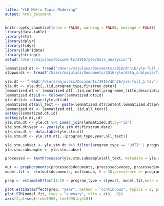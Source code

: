 ```yaml
---
title: "YLE Metro Topic Modeling"
output: html_document
---
```


```r
knitr::opts_chunk$set(echo = FALSE, warning = FALSE, message = FALSE)
library(data.table)
library(stm)
library(dplyr)
library(tidyr)
library(lubridate)
library(stringr)
setwd('/Users/majulass/Documents/2016/yle/data_analysis/')

```

```r
lemmatized.dt <- fread('/Users/majulass/Documents/2016/dhh16/yle-full_4_lemmatized.csv',sep=';')
stopwords <- fread('/Users/majulass/Documents/2016/yle/data_analysis/finstop.txt')

yle.dt <- fread('/Users/majulass/Documents/2016/dhh16/yle-full_5.tsv')
yle.dt <- yle.dt[,.(id,program_type,firstrun_date)]
lemmatized.dt <- lemmatized.dt[,.(id,content,programme_title,description)]
lemmatized.dt$id <- tolower(lemmatized.dt$id)
yle.dt$id<-tolower(yle.dt$id)
lemmatized.dt$all_text <- paste(lemmatized.dt$content,lemmatized.dt$programme_title,lemmatized.dt$description)
lemmatized.dt <- lemmatized.dt[,.(id,all_text)]
setkey(lemmatized.dt,id)
setkey(yle.dt,id)
yle.stm.dt <- yle.dt %>% inner_join(lemmatized.dt,by="id")
yle.stm.dt$year <- year(yle.stm.dt$firstrun_date)
yle.stm.dt <- data.table(yle.stm.dt)
yle.stm.dt <- yle.stm.dt[,.(program_type,year,all_text)]

yle.stm.subset <- yle.stm.dt %>% filter(program_type == "UUTI" | program_type == "ASIA")
yle.stm.subsample <- yle.stm.subset

processed <- textProcessor(yle.stm.subsample$all_text, metadata = yle.stm.subsample,stem=FALSE,customstopwords = stopwords$V1)

out <- prepDocuments(processed$documents, processed$vocab, processed$meta, lower.thresh = 15)
model.fit <- stm(out$documents, out$vocab, K = 30,prevalence =~ program_type + s(year), max.em.its = 40,data = out$meta, init.type = "Spectral")

prep <- estimateEffect(1:20 ~ program_type + s(year), model.fit,meta = out$meta, uncertainty = "Global")

plot.estimateEffect(prep, "year", method = "continuous", topics = 2, printlegend = TRUE, xaxt = "n", xlab = "Years")
plot.STM(model.fit, type = "summary", xlim = c(0, .6))
axis(1,at=seq(from=1960, to=1990,by=10))
```

